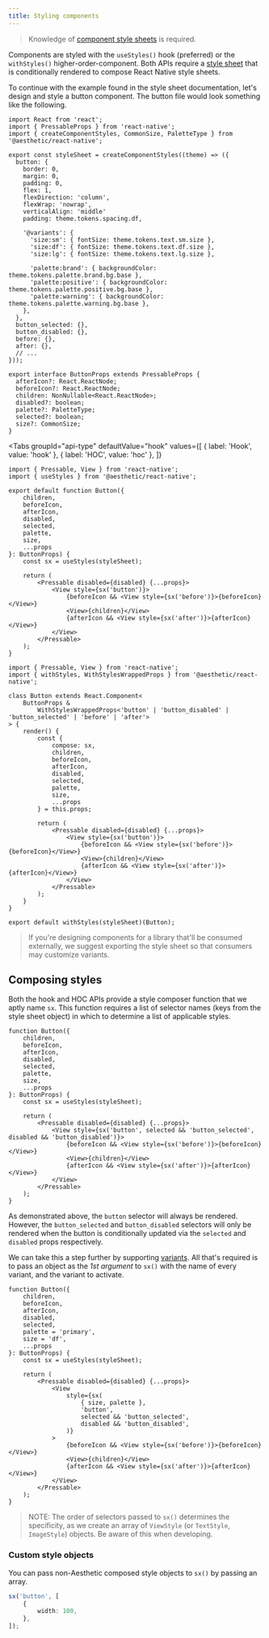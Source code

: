 ```yaml
---
title: Styling components
---
```



> Knowledge of [component style sheets](../dev/css-in-js/style-sheets/components.mdx) is required.

Components are styled with the `useStyles()` hook (preferred) or the `withStyles()`
higher-order-component. Both APIs require a
[style sheet](../dev/css-in-js/style-sheets/components.mdx) that is conditionally rendered to
compose React Native style sheets.

To continue with the example found in the style sheet documentation, let's design and style a button
component. The button file would look something like the following.

```tsx {5}
import React from 'react';
import { PressableProps } from 'react-native';
import { createComponentStyles, CommonSize, PaletteType } from '@aesthetic/react-native';

export const styleSheet = createComponentStyles((theme) => ({
  button: {
    border: 0,
    margin: 0,
    padding: 0,
    flex: 1,
    flexDirection: 'column',
    flexWrap: 'nowrap',
    verticalAlign: 'middle'
    padding: theme.tokens.spacing.df,

    '@variants': {
      'size:sm': { fontSize: theme.tokens.text.sm.size },
      'size:df': { fontSize: theme.tokens.text.df.size },
      'size:lg': { fontSize: theme.tokens.text.lg.size },

      'palette:brand': { backgroundColor: theme.tokens.palette.brand.bg.base },
      'palette:positive': { backgroundColor: theme.tokens.palette.positive.bg.base },
      'palette:warning': { backgroundColor: theme.tokens.palette.warning.bg.base },
    },
  },
  button_selected: {},
  button_disabled: {},
  before: {},
  after: {},
  // ...
}));

export interface ButtonProps extends PressableProps {
  afterIcon?: React.ReactNode;
  beforeIcon?: React.ReactNode;
  children: NonNullable<React.ReactNode>;
  disabled?: boolean;
  palette?: PaletteType;
  selected?: boolean;
  size?: CommonSize;
}
```

<Tabs
  groupId="api-type"
  defaultValue="hook"
  values={[
    { label: 'Hook', value: 'hook' },
    { label: 'HOC', value: 'hoc' },
  ]}
>
  <TabItem value="hook">

```tsx {14}
import { Pressable, View } from 'react-native';
import { useStyles } from '@aesthetic/react-native';

export default function Button({
	children,
	beforeIcon,
	afterIcon,
	disabled,
	selected,
	palette,
	size,
	...props
}: ButtonProps) {
	const sx = useStyles(styleSheet);

	return (
		<Pressable disabled={disabled} {...props}>
			<View style={sx('button')}>
				{beforeIcon && <View style={sx('before')}>{beforeIcon}</View>}
				<View>{children}</View>
				{afterIcon && <View style={sx('after')}>{afterIcon}</View>}
			</View>
		</Pressable>
	);
}
```

  </TabItem>
  <TabItem value="hoc">

```tsx {10}
import { Pressable, View } from 'react-native';
import { withStyles, WithStylesWrappedProps } from '@aesthetic/react-native';

class Button extends React.Component<
	ButtonProps &
		WithStylesWrappedProps<'button' | 'button_disabled' | 'button_selected' | 'before' | 'after'>
> {
	render() {
		const {
			compose: sx,
			children,
			beforeIcon,
			afterIcon,
			disabled,
			selected,
			palette,
			size,
			...props
		} = this.props;

		return (
			<Pressable disabled={disabled} {...props}>
				<View style={sx('button')}>
					{beforeIcon && <View style={sx('before')}>{beforeIcon}</View>}
					<View>{children}</View>
					{afterIcon && <View style={sx('after')}>{afterIcon}</View>}
				</View>
			</Pressable>
		);
	}
}

export default withStyles(styleSheet)(Button);
```

  </TabItem>
</Tabs>

> If you're designing components for a library that'll be consumed externally, we suggest exporting
> the style sheet so that consumers may customize variants.

## Composing styles

Both the hook and HOC APIs provide a style composer function that we aptly name `sx`. This function
requires a list of selector names (keys from the style sheet object) in which to determine a list of
applicable styles.

```tsx {11,15,16,18}
function Button({
	children,
	beforeIcon,
	afterIcon,
	disabled,
	selected,
	palette,
	size,
	...props
}: ButtonProps) {
	const sx = useStyles(styleSheet);

	return (
		<Pressable disabled={disabled} {...props}>
			<View style={sx('button', selected && 'button_selected', disabled && 'button_disabled')}>
				{beforeIcon && <View style={sx('before')}>{beforeIcon}</View>}
				<View>{children}</View>
				{afterIcon && <View style={sx('after')}>{afterIcon}</View>}
			</View>
		</Pressable>
	);
}
```

As demonstrated above, the `button` selector will always be rendered. However, the `button_selected`
and `button_disabled` selectors will only be rendered when the button is conditionally updated via
the `selected` and `disabled` props respectively.

We can take this a step further by supporting
[variants](../dev/css-in-js/style-sheets/components.mdx#variants). All that's required is to pass an
object as the _1st argument_ to `sx()` with the name of every variant, and the variant to activate.

```tsx {7,8,11,16-21}
function Button({
	children,
	beforeIcon,
	afterIcon,
	disabled,
	selected,
	palette = 'primary',
	size = 'df',
	...props
}: ButtonProps) {
	const sx = useStyles(styleSheet);

	return (
		<Pressable disabled={disabled} {...props}>
			<View
				style={sx(
					{ size, palette },
					'button',
					selected && 'button_selected',
					disabled && 'button_disabled',
				)}
			>
				{beforeIcon && <View style={sx('before')}>{beforeIcon}</View>}
				<View>{children}</View>
				{afterIcon && <View style={sx('after')}>{afterIcon}</View>}
			</View>
		</Pressable>
	);
}
```

> NOTE: The order of selectors passed to `sx()` determines the specificity, as we create an array of
> `ViewStyle` (or `TextStyle`, `ImageStyle`) objects. Be aware of this when developing.

### Custom style objects

You can pass non-Aesthetic composed style objects to `sx()` by passing an array.

```ts
sx('button', [
	{
		width: 100,
	},
]);
```
